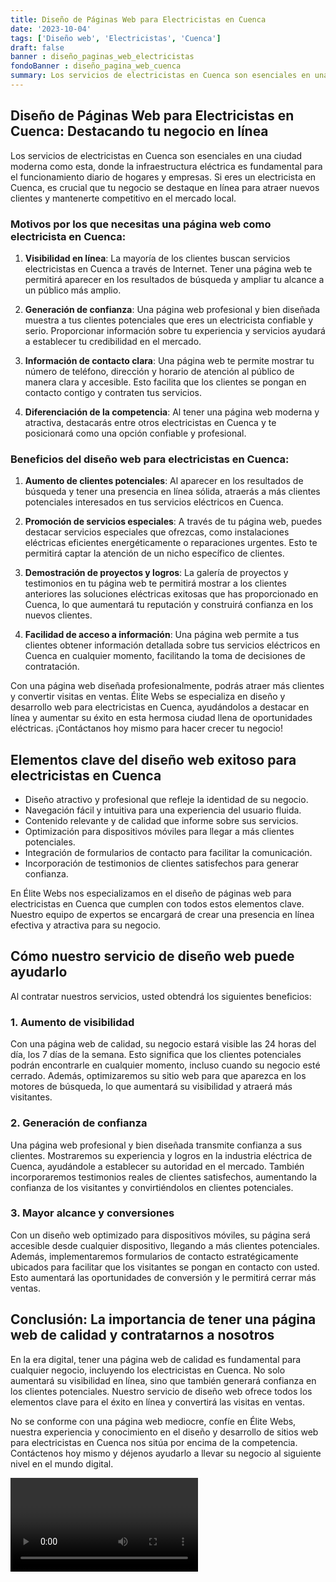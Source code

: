 ```yaml
---
title: Diseño de Páginas Web para Electricistas en Cuenca
date: '2023-10-04'
tags: ['Diseño web', 'Electricistas', 'Cuenca']
draft: false
banner : diseño_paginas_web_electricistas
fondoBanner : diseño_pagina_web_cuenca
summary: Los servicios de electricistas en Cuenca son esenciales en una ciudad moderna como esta, donde la infraestructura eléctrica es fundamental para el funcionamiento diario de hogares y empresas. Si eres un electricista en Cuenca, es crucial que tu negocio se destaque en línea para atraer nuevos clientes y mantenerte competitivo en el mercado local.
---
```


## Diseño de Páginas Web para Electricistas en Cuenca: Destacando tu negocio en línea

Los servicios de electricistas en Cuenca son esenciales en una ciudad moderna como esta, donde la infraestructura eléctrica es fundamental para el funcionamiento diario de hogares y empresas. Si eres un electricista en Cuenca, es crucial que tu negocio se destaque en línea para atraer nuevos clientes y mantenerte competitivo en el mercado local.

### Motivos por los que necesitas una página web como electricista en Cuenca:

1. **Visibilidad en línea**: La mayoría de los clientes buscan servicios electricistas en Cuenca a través de Internet. Tener una página web te permitirá aparecer en los resultados de búsqueda y ampliar tu alcance a un público más amplio.

2. **Generación de confianza**: Una página web profesional y bien diseñada muestra a tus clientes potenciales que eres un electricista confiable y serio. Proporcionar información sobre tu experiencia y servicios ayudará a establecer tu credibilidad en el mercado.

3. **Información de contacto clara**: Una página web te permite mostrar tu número de teléfono, dirección y horario de atención al público de manera clara y accesible. Esto facilita que los clientes se pongan en contacto contigo y contraten tus servicios.

4. **Diferenciación de la competencia**: Al tener una página web moderna y atractiva, destacarás entre otros electricistas en Cuenca y te posicionará como una opción confiable y profesional.

### Beneficios del diseño web para electricistas en Cuenca:

1. **Aumento de clientes potenciales**: Al aparecer en los resultados de búsqueda y tener una presencia en línea sólida, atraerás a más clientes potenciales interesados en tus servicios eléctricos en Cuenca.

2. **Promoción de servicios especiales**: A través de tu página web, puedes destacar servicios especiales que ofrezcas, como instalaciones eléctricas eficientes energéticamente o reparaciones urgentes. Esto te permitirá captar la atención de un nicho específico de clientes.

3. **Demostración de proyectos y logros**: La galería de proyectos y testimonios en tu página web te permitirá mostrar a los clientes anteriores las soluciones eléctricas exitosas que has proporcionado en Cuenca, lo que aumentará tu reputación y construirá confianza en los nuevos clientes.

4. **Facilidad de acceso a información**: Una página web permite a tus clientes obtener información detallada sobre tus servicios eléctricos en Cuenca en cualquier momento, facilitando la toma de decisiones de contratación.

Con una página web diseñada profesionalmente, podrás atraer más clientes y convertir visitas en ventas. Élite Webs se especializa en diseño y desarrollo web para electricistas en Cuenca, ayudándolos a destacar en línea y aumentar su éxito en esta hermosa ciudad llena de oportunidades eléctricas. ¡Contáctanos hoy mismo para hacer crecer tu negocio!

<GifSeo />

<Cta />

## Elementos clave del diseño web exitoso para electricistas en Cuenca

- Diseño atractivo y profesional que refleje la identidad de su negocio.
- Navegación fácil y intuitiva para una experiencia del usuario fluida.
- Contenido relevante y de calidad que informe sobre sus servicios.
- Optimización para dispositivos móviles para llegar a más clientes potenciales.
- Integración de formularios de contacto para facilitar la comunicación.
- Incorporación de testimonios de clientes satisfechos para generar confianza.

En Élite Webs nos especializamos en el diseño de páginas web para electricistas en Cuenca que cumplen con todos estos elementos clave. Nuestro equipo de expertos se encargará de crear una presencia en línea efectiva y atractiva para su negocio.

## Cómo nuestro servicio de diseño web puede ayudarlo

Al contratar nuestros servicios, usted obtendrá los siguientes beneficios:

### 1. Aumento de visibilidad

Con una página web de calidad, su negocio estará visible las 24 horas del día, los 7 días de la semana. Esto significa que los clientes potenciales podrán encontrarle en cualquier momento, incluso cuando su negocio esté cerrado. Además, optimizaremos su sitio web para que aparezca en los motores de búsqueda, lo que aumentará su visibilidad y atraerá más visitantes.

### 2. Generación de confianza

Una página web profesional y bien diseñada transmite confianza a sus clientes. Mostraremos su experiencia y logros en la industria eléctrica de Cuenca, ayudándole a establecer su autoridad en el mercado. También incorporaremos testimonios reales de clientes satisfechos, aumentando la confianza de los visitantes y convirtiéndolos en clientes potenciales.

### 3. Mayor alcance y conversiones

Con un diseño web optimizado para dispositivos móviles, su página será accesible desde cualquier dispositivo, llegando a más clientes potenciales. Además, implementaremos formularios de contacto estratégicamente ubicados para facilitar que los visitantes se pongan en contacto con usted. Esto aumentará las oportunidades de conversión y le permitirá cerrar más ventas.

## Conclusión: La importancia de tener una página web de calidad y contratarnos a nosotros

En la era digital, tener una página web de calidad es fundamental para cualquier negocio, incluyendo los electricistas en Cuenca. No solo aumentará su visibilidad en línea, sino que también generará confianza en los clientes potenciales. Nuestro servicio de diseño web ofrece todos los elementos clave para el éxito en línea y convertirá las visitas en ventas.

No se conforme con una página web mediocre, confíe en Élite Webs, nuestra experiencia y conocimiento en el diseño y desarrollo de sitios web para electricistas en Cuenca nos sitúa por encima de la competencia. Contáctenos hoy mismo y déjenos ayudarlo a llevar su negocio al siguiente nivel en el mundo digital.

<Video />

<CtaBot job='Electricistas' city='Cuenca'/>

<Gmaps query='Cuenca+españa+maps' />